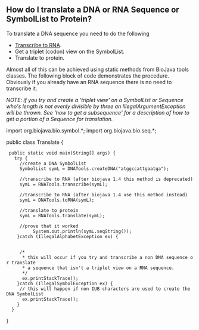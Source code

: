 == How do I translate a DNA or RNA Sequence or SymbolList to Protein? ==

To translate a DNA sequence you need to do the following

* [[Biojava:Cookbook:Sequence:Transcribe|Transcribe to RNA]].
* Get a triplet (codon) view on the SymbolList.
* Translate to protein.

Almost all of this can be achieved using static methods from BioJava tools classes. The following block of code demonstrates the procedure. Obviously if you already have an RNA sequence there is no need to transcribe it.

''NOTE: if you try and create a 'triplet view' on a SymbolList or Sequence who's length is not evenly divisible by three an IllegalArgumentException will be thrown. See 'how to get a subsequence' for a description of how to get a portion of a Sequence for 
translation.''

<java>
import org.biojava.bio.symbol.*;
import org.biojava.bio.seq.*;

public class Translate {

  public static void main(String[] args) {
    try {
      //create a DNA SymbolList
      SymbolList symL = DNATools.createDNA("atggccattgaatga");

      //transcribe to RNA (after biojava 1.4 this method is deprecated)
      symL = RNATools.transcribe(symL);

      //transcribe to RNA (after biojava 1.4 use this method instead)
      symL = DNATools.toRNA(symL);
      
      //translate to protein
      symL = RNATools.translate(symL);

      //prove that it worked
           System.out.println(symL.seqString());
     }catch (IllegalAlphabetException ex) {
      
     
      /* 
       * this will occur if you try and transcribe a non DNA sequence or translate
       * a sequence that isn't a triplet view on a RNA sequence.
       */
       ex.printStackTrace();
     }catch (IllegalSymbolException ex) {
      // this will happen if non IUB characters are used to create the DNA SymbolList
       ex.printStackTrace();
     }
   }
}
</java>